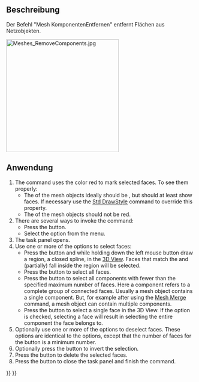<languages/>

{{Docnav/de
|[[Mesh_AddFacet/de|FacetteHinzufügen]]
|[[Mesh_RemoveCompByHand/de|KomponenteVonHandEntfernen]]
|[[Mesh_Workbench/de|Netze-Arbeitsbereich]]
|IconL=Mesh_AddFacet.svg
|IconR=Mesh_RemoveCompByHand.svg
|IconC=Workbench_Mesh.svg
}}

{{GuiCommand/de
|Name=Mesh_RemoveComponents
|Name/de=Mesh KomponentenEntfernen
|MenuLocation=Netze → Komponenten entfernen...
|Workbenches=[[Mesh_Workbench/de|Mesh]]
|SeeAlso=[[Mesh_RemoveCompByHand/de|Mesh KomponentenVonHandEntfernen]], [[Arch_SplitMesh/de|Arch NetzAufteilen]]
}}

<span id="Description"></span>
==Beschreibung==

Der Befehl "Mesh KomponentenEntfernen" entfernt Flächen aus Netzobjekten.

[[Image:Meshes_RemoveComponents.jpg|300px]]
{{Caption|Der Aufgaben-Bereich Komponenten entfernen}}

<span id="Usage"></span>
==Anwendung==

# The command uses the color red to mark selected faces. To see them properly:
#* The {{PropertyView|Display Mode}} of the mesh objects ideally should be {{Value|Flat Lines}}, but should at least show faces. If necessary use the [[Std_DrawStyle|Std DrawStyle]] command to override this property.
#* The {{PropertyView|Shape Color}} of the mesh objects should not be red.
# There are several ways to invoke the command:
#* Press the {{Button|[[Image:Mesh_RemoveComponents.svg|16px]] [[Mesh_RemoveComponents|Remove Components]]}} button.
#* Select the {{MenuCommand|Meshes → [[Image:Mesh_RemoveComponents.svg|16px]] Remove Components}} option from the menu.
# The {{MenuCommand|Remove Components}} task panel opens.
# Use one or more of the {{MenuCommand|Select}} options to select faces:
#* Press the {{Button|Region}} button and while holding down the left mouse button draw a region, a closed spline, in the [[3D_View|3D View]]. Faces that match the {{MenuCommand|Region Options}} and (partially) fall inside the region will be selected.
#* Press the {{Button|All}} button to select all faces.
#* Press the {{Button|Components}} button to select all components with fewer than the specified maximum number of faces. Here a component refers to a complete group of connected faces. Usually a mesh object contains a single component. But, for example after using the [[Mesh_Merge|Mesh Merge]] command, a mesh object can contain multiple components.
#* Press the {{Button|Pick Triangle}} button to select a single face in the 3D View. If the {{MenuCommand|Select whole component}} option is checked, selecting a face will result in selecting the entire component the face belongs to.
# Optionally use one or more of the {{MenuCommand|Deselect}} options to deselect faces. These options are identical to the {{MenuCommand|Select}} options, except that the number of faces for the {{Button|Components}} button is a minimum number.
# Optionally press the {{Button|Invert}} button to invert the selection.
# Press the {{Button|Delete}} button to delete the selected faces.
# Press the {{Button|Close}} button to close the task panel and finish the command.


{{Docnav/de
|[[Mesh_AddFacet/de|FacetteHinzufügen]]
|[[Mesh_RemoveCompByHand/de|KomponenteVonHandEntfernen]]
|[[Mesh_Workbench/de|Netze-Arbeitsbereich]]
|IconL=Mesh_AddFacet.svg
|IconR=Mesh_RemoveCompByHand.svg
|IconC=Workbench_Mesh.svg
}}

{{Mesh Tools navi{{#translation:}}}}
{{Userdocnavi{{#translation:}}}}
{{clear}}
